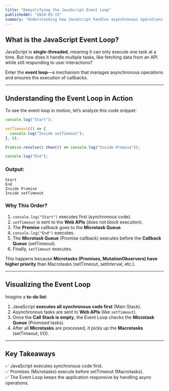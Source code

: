 ```yaml
---
title: "Demystifying the JavaScript Event Loop"
publishedAt: "2024-05-15"
summary: "Understanding how JavaScript handles asynchronous operations with the event loop."
---
```


## What is the JavaScript Event Loop?

JavaScript is **single-threaded**, meaning it can only execute one task at a time. But how does it handle multiple tasks, like fetching data from an API while still responding to user interactions?

Enter the **event loop**—a mechanism that manages asynchronous operations and ensures the execution of callbacks.

---

## Understanding the Event Loop in Action

To see the event loop in motion, let’s analyze this code snippet:

```js
console.log("Start");

setTimeout(() => {
  console.log("Inside setTimeout");
}, 0);

Promise.resolve().then(() => console.log("Inside Promise"));

console.log("End");
```

### Output:

```
Start
End
Inside Promise
Inside setTimeout
```

### Why This Order?

1. `console.log("Start")` executes first (synchronous code).
2. `setTimeout` is sent to the **Web APIs** (does not block execution).
3. The **Promise** callback goes to the **Microtask Queue**.
4. `console.log("End")` executes.
5. The **Microtask Queue** (Promise callback) executes before the **Callback Queue** (setTimeout).
6. Finally, `setTimeout` executes.

This happens because **Microtasks (Promises, MutationObservers) have higher priority** than Macrotasks (setTimeout, setInterval, etc.).

---

## Visualizing the Event Loop

Imagine a **to-do list**:

1. JavaScript **executes all synchronous code first** (Main Stack).
2. Asynchronous tasks are sent to **Web APIs** (like `setTimeout`).
3. Once the **Call Stack is empty**, the Event Loop checks the **Microtask Queue** (Promised tasks).
4. After all **Microtasks** are processed, it picks up the **Macrotasks** (setTimeout, I/O).

---

## Key Takeaways

✅ JavaScript executes synchronous code first.  
✅ Promises (Microtasks) execute before setTimeout (Macrotasks).  
✅ The Event Loop keeps the application responsive by handling async operations.
